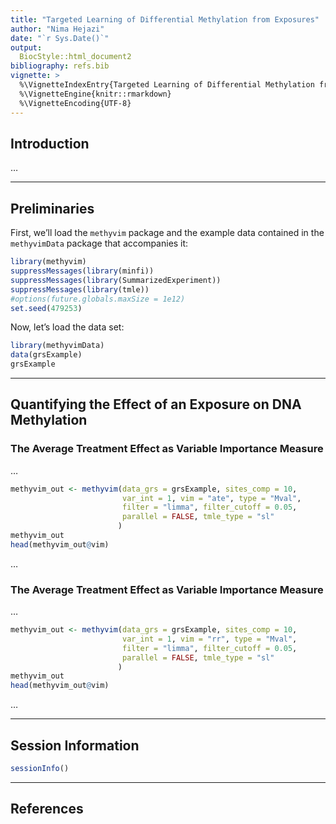```yaml
---
title: "Targeted Learning of Differential Methylation from Exposures"
author: "Nima Hejazi"
date: "`r Sys.Date()`"
output:
  BiocStyle::html_document2
bibliography: refs.bib
vignette: >
  %\VignetteIndexEntry{Targeted Learning of Differential Methylation from Exposures}
  %\VignetteEngine{knitr::rmarkdown}
  %\VignetteEncoding{UTF-8}
---
```


## Introduction

...

---

## Preliminaries

First, we'll load the `methyvim` package and the example data contained in the
`methyvimData` package that accompanies it:

```r
library(methyvim)
suppressMessages(library(minfi))
suppressMessages(library(SummarizedExperiment))
suppressMessages(library(tmle))
#options(future.globals.maxSize = 1e12)
set.seed(479253)
```

Now, let's load the data set:

```r
library(methyvimData)
data(grsExample)
grsExample
```

---

## Quantifying the Effect of an Exposure on DNA Methylation

### The Average Treatment Effect as Variable Importance Measure

...

```r
methyvim_out <- methyvim(data_grs = grsExample, sites_comp = 10,
                         var_int = 1, vim = "ate", type = "Mval",
                         filter = "limma", filter_cutoff = 0.05,
                         parallel = FALSE, tmle_type = "sl"
                        )
methyvim_out
head(methyvim_out@vim)
```

...

### The Average Treatment Effect as Variable Importance Measure

...

```r
methyvim_out <- methyvim(data_grs = grsExample, sites_comp = 10,
                         var_int = 1, vim = "rr", type = "Mval",
                         filter = "limma", filter_cutoff = 0.05,
                         parallel = FALSE, tmle_type = "sl"
                        )
methyvim_out
head(methyvim_out@vim)
```

...

---

## Session Information

```r
sessionInfo()
```

---

## References
